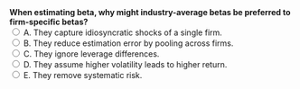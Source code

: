 ::: {.question-block}

<form onsubmit="event.preventDefault(); checkAnswer('module4_mcq_q26')" data-correct-answer="B">
  <strong style="display: block;">When estimating beta, why might industry-average betas be preferred to firm-specific betas?</strong>
<label><input type="radio" name="module4_mcq_q26" value="A"> A. They capture idiosyncratic shocks of a single firm.</label><br>
<label><input type="radio" name="module4_mcq_q26" value="B"> B. They reduce estimation error by pooling across firms.</label><br>
<label><input type="radio" name="module4_mcq_q26" value="C"> C. They ignore leverage differences.</label><br>
<label><input type="radio" name="module4_mcq_q26" value="D"> D. They assume higher volatility leads to higher return.</label><br>
<label><input type="radio" name="module4_mcq_q26" value="E"> E. They remove systematic risk.</label><br>
</form>

<div id="feedback-module4_mcq_q26" class="feedback" data-status="" style="display:none;">
✅ Correct: B. Industry betas reduce noise by pooling data, assuming similar risk exposures.
</div>

:::
